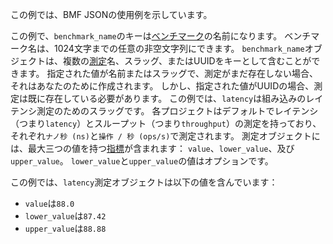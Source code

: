 
この例では、BMF JSONの使用例を示しています。

<BmfExample />

この例で、`benchmark_name`のキーは[ベンチマーク][benchmark]の名前になります。
ベンチマーク名は、1024文字までの任意の非空文字列にできます。
`benchmark_name`オブジェクトは、複数の[測定][measure]名、スラッグ、またはUUIDをキーとして含むことができます。
指定された値が名前またはスラッグで、測定がまだ存在しない場合、それはあなたのために作成されます。
しかし、指定された値がUUIDの場合、測定は既に存在している必要があります。
この例では、`latency`は組み込みのレイテンシ測定のためのスラッグです。
各プロジェクトはデフォルトでレイテンシ（つまり`latency`）とスループット（つまり`throughput`）の測定を持っており、それぞれ`ナノ秒 (ns)`と`操作 / 秒 (ops/s)`で測定されます。
測定オブジェクトには、最大三つの値を持つ[指標][metric]が含まれます：
`value`、`lower_value`、及び`upper_value`。
`lower_value`と`upper_value`の値はオプションです。

この例では、`latency`測定オブジェクトは以下の値を含んでいます：

- `value`は`88.0`
- `lower_value`は`87.42`
- `upper_value`は`88.88`

[benchmark]: /ja/docs/explanation/benchmarking/#benchmarks
[measure]: /ja/docs/explanation/benchmarking/#measures
[metric]: /ja/docs/explanation/benchmarking/#metrics